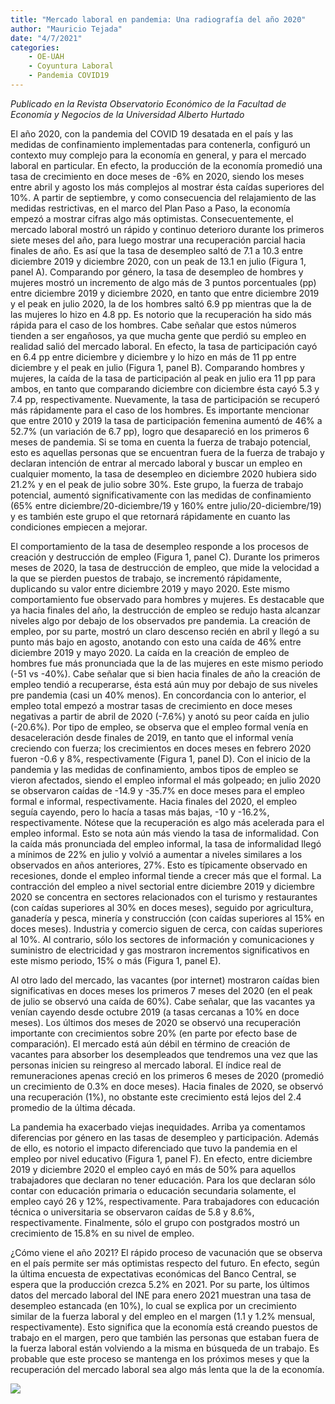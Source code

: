 ```yaml
---
title: "Mercado laboral en pandemia: Una radiografía del año 2020"
author: "Mauricio Tejada"
date: "4/7/2021"
categories:
    - OE-UAH
    - Coyuntura Laboral
    - Pandemia COVID19
---
```


*Publicado en la Revista Observatorio Económico de la Facultad de Economía y Negocios de la Universidad Alberto Hurtado*

El año 2020, con la pandemia del COVID 19 desatada en el país y las medidas de confinamiento implementadas para contenerla, configuró un contexto muy complejo para la economía en general, y para el mercado laboral en particular. En efecto, la producción de la economía promedió una tasa de crecimiento en doce meses de -6% en 2020, siendo los meses entre abril y agosto los más complejos al mostrar ésta caídas superiores del 10%. A partir de septiembre, y como consecuencia del relajamiento de las medidas restrictivas, en el marco del Plan Paso a Paso, la economía empezó a mostrar cifras algo más optimistas. Consecuentemente, el mercado laboral mostró un rápido y continuo deterioro durante los primeros siete meses del año, para luego mostrar una recuperación parcial hacia finales de año. Es así que la tasa de desempleo saltó de 7.1 a 10.3 entre diciembre 2019 y diciembre 2020, con un peak de 13.1 en julio (Figura 1, panel A). Comparando por género, la tasa de desempleo de hombres y mujeres mostró un incremento de algo más de 3 puntos porcentuales (pp) entre diciembre 2019 y diciembre 2020, en tanto que entre diciembre 2019 y el peak en julio 2020, la de los hombres saltó 6.9 pp mientras que la de las mujeres lo hizo en 4.8 pp. Es notorio que la recuperación ha sido más rápida para el caso de los hombres. Cabe señalar que estos números tienden a ser engañosos, ya que mucha gente que perdió su empleo en realidad salió del mercado laboral. En efecto, la tasa de participación cayó en 6.4 pp entre diciembre y diciembre y lo hizo en más de 11 pp entre diciembre y el peak en julio (Figura 1, panel B). Comparando hombres y mujeres, la caída de la tasa de participación al peak en julio era 11 pp para ambos, en tanto que comparando diciembre con diciembre ésta cayó 5.3 y 7.4 pp, respectivamente. Nuevamente, la tasa de participación se recuperó más rápidamente para el caso de los hombres. Es importante mencionar que entre 2010 y 2019 la tasa de participación femenina aumentó de 46% a 52.7% (un variación de 6.7 pp), logro que desapareció en los primeros 6 meses de pandemia. Si se toma en cuenta la fuerza de trabajo potencial, esto es aquellas personas que se encuentran fuera de la fuerza de trabajo y declaran intención de entrar al mercado laboral y buscar un empleo en cualquier momento, la tasa de desempleo en diciembre 2020 hubiera sido 21.2% y en el peak de julio sobre 30%. Este grupo, la fuerza de trabajo potencial, aumentó significativamente con las medidas de confinamiento (65% entre diciembre/20-diciembre/19 y 160% entre julio/20-diciembre/19) y es también este grupo el que retornará rápidamente en cuanto las condiciones empiecen a mejorar.

El comportamiento de la tasa de desempleo responde a los procesos de creación y destrucción de empleo (Figura 1, panel C). Durante los primeros meses de 2020, la tasa de destrucción de empleo, que mide la velocidad a la que se pierden puestos de trabajo, se incrementó rápidamente, duplicando su valor entre diciembre 2019 y mayo 2020. Este mismo comportamiento fue observado para hombres y mujeres. Es destacable que ya hacia finales del año, la destrucción de empleo se redujo hasta alcanzar niveles algo por debajo de los observados pre pandemia. La creación de empleo, por su parte, mostró un claro descenso recién en abril y llegó a su punto más bajo en agosto, anotando con esto una caída de 46% entre diciembre 2019 y mayo 2020. La caída en la creación de empleo de hombres fue más pronunciada que la de las mujeres en este mismo periodo (-51 vs -40%). Cabe señalar que si bien hacia finales de año la creación de empleo tendió a recuperarse, ésta está aún muy por debajo de sus niveles pre pandemia (casi un 40% menos). En concordancia con lo anterior, el empleo total empezó a mostrar tasas de crecimiento en doce meses negativas a partir de abril de 2020 (-7.6%) y anotó su peor caída en julio (-20.6%). Por tipo de empleo, se observa que el empleo formal venía en desaceleración desde finales de 2019, en tanto que el informal venía creciendo con fuerza; los crecimientos en doces meses en febrero 2020 fueron -0.6 y 8%, respectivamente (Figura 1, panel D). Con el inicio de la pandemia y las medidas de confinamiento, ambos tipos de empleo se vieron afectados, siendo el empleo informal el más golpeado; en julio 2020 se observaron caídas de -14.9 y -35.7% en doce meses para el empleo formal e informal, respectivamente. Hacia finales del 2020, el empleo seguía cayendo, pero lo hacía a tasas más bajas, -10 y -16.2%, respectivamente. Nótese que la recuperación es algo más acelerada para el empleo informal. Esto se nota aún más viendo la tasa de informalidad. Con la caída más pronunciada del empleo informal, la tasa de informalidad llegó a mínimos de 22% en julio y volvió a aumentar a niveles similares a los observados en años anteriores, 27%. Esto es típicamente observado en recesiones, donde el empleo informal tiende a crecer más que el formal.  La contracción del empleo a nivel sectorial entre diciembre 2019 y diciembre 2020 se concentra en sectores relacionados con el turismo y restaurantes (con caídas superiores al 30% en doces meses), seguido por agricultura, ganadería y pesca, minería y construcción (con caídas superiores al 15% en doces meses). Industria y comercio siguen de cerca, con caídas superiores al 10%. Al contrario, sólo los sectores de información y comunicaciones y suministro de electricidad y gas mostraron incrementos significativos en este mismo periodo, 15% o más (Figura 1, panel E).

Al otro lado del mercado, las vacantes (por internet) mostraron caídas bien significativas en doces meses los primeros 7 meses del 2020 (en el peak de julio se observó una caída de 60%). Cabe señalar, que las vacantes ya venían cayendo desde octubre 2019 (a tasas cercanas a 10% en doce meses). Los últimos dos meses de 2020 se observó una recuperación importante con crecimientos sobre 20% (en parte por efecto base de comparación). El mercado está aún débil en término de creación de vacantes para absorber los desempleados que tendremos una vez que las personas inicien su reingreso al mercado laboral. El índice real de remuneraciones apenas creció en los primeros 6 meses de 2020 (promedió un crecimiento de 0.3% en doce meses). Hacia finales de 2020, se observó una recuperación (1%), no obstante este crecimiento está lejos del 2.4 promedio de la última década.

La pandemia ha exacerbado viejas inequidades. Arriba ya comentamos diferencias por género en las tasas de desempleo y participación. Además de ello, es notorio el impacto diferenciado que tuvo la pandemia en el empleo por nivel educativo (Figura 1, panel F). En efecto, entre diciembre 2019 y diciembre 2020 el empleo cayó en más de 50% para aquellos trabajadores que declaran no tener educación. Para los que declaran sólo contar con educación primaria o educación secundaria solamente, el empleo cayó 26 y 12%, respectivamente. Para trabajadores con educación técnica o universitaria se observaron caídas de 5.8 y 8.6%, respectivamente. Finalmente, sólo el grupo con postgrados mostró un crecimiento de 15.8% en su nivel de empleo.

¿Cómo viene el año 2021? El rápido proceso de vacunación que se observa en el país permite ser más optimistas respecto del futuro. En efecto, según la última encuesta de expectativas económicas del Banco Central, se espera que la producción crezca 5.2% en 2021. Por su parte, los últimos datos del mercado laboral del INE para enero 2021 muestran una tasa de desempleo estancada (en 10%), lo cual se explica por un crecimiento similar de la fuerza laboral y del empleo en el margen (1.1 y 1.2% mensual, respectivamente). Esto significa que la economía está creando puestos de trabajo en el margen, pero que también las personas que estaban fuera de la fuerza laboral están volviendo a la misma en búsqueda de un trabajo. Es probable que este proceso se mantenga en los próximos meses y que la recuperación del mercado laboral sea algo más lenta que la de la economía.

![](/images_posts/radiografia_fig1.png)